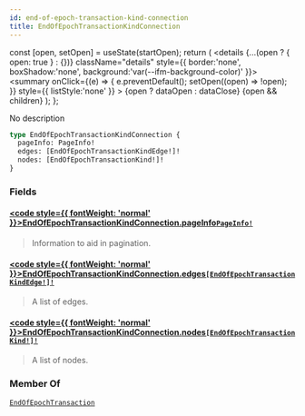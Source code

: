 ```yaml
---
id: end-of-epoch-transaction-kind-connection
title: EndOfEpochTransactionKindConnection
---
```









  const [open, setOpen] = useState(startOpen);
  return (
    <details {...(open ? { open: true } : {})} className="details" style={{ border:'none', boxShadow:'none', background:'var(--ifm-background-color)' }}>
      <summary
        onClick={(e) => {
          e.preventDefault();
          setOpen((open) => !open);
        }}
        style={{ listStyle:'none' }}
      >
      {open ? dataOpen : dataClose}
      </summary>
      {open && children}
    </details>
  );
};








No description


```graphql
type EndOfEpochTransactionKindConnection {
  pageInfo: PageInfo!
  edges: [EndOfEpochTransactionKindEdge!]!
  nodes: [EndOfEpochTransactionKind!]!
}
```




### Fields

#### [<code style={{ fontWeight: 'normal' }}>EndOfEpochTransactionKindConnection.<b>pageInfo</b></code>](#)<Bullet />[`PageInfo!`](/references/iota-api/iota-graphql/reference/types/objects/page-info) <Badge class="badge badge--secondary" text="non-null"/> <Badge class="badge badge--secondary" text="object"/> 
> 
> 
> Information to aid in pagination.
> 

#### [<code style={{ fontWeight: 'normal' }}>EndOfEpochTransactionKindConnection.<b>edges</b></code>](#)<Bullet />[`[EndOfEpochTransactionKindEdge!]!`](/references/iota-api/iota-graphql/reference/types/objects/end-of-epoch-transaction-kind-edge) <Badge class="badge badge--secondary" text="non-null"/> <Badge class="badge badge--secondary" text="object"/> 
> 
> 
> A list of edges.
> 

#### [<code style={{ fontWeight: 'normal' }}>EndOfEpochTransactionKindConnection.<b>nodes</b></code>](#)<Bullet />[`[EndOfEpochTransactionKind!]!`](/references/iota-api/iota-graphql/reference/types/unions/end-of-epoch-transaction-kind) <Badge class="badge badge--secondary" text="non-null"/> <Badge class="badge badge--secondary" text="union"/> 
> 
> 
> A list of nodes.
> 





### Member Of

[`EndOfEpochTransaction`](/references/iota-api/iota-graphql/reference/types/objects/end-of-epoch-transaction)  <Badge class="badge badge--secondary" text="object"/>

